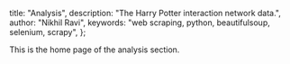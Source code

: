
  title: "Analysis",
  description: "The Harry Potter interaction network data.",
  author: "Nikhil Ravi",
  keywords: "web scraping, python, beautifulsoup, selenium, scrapy",
};

<Breadcrumb first="harry-potter-network" />

This is the home page of the analysis section.
